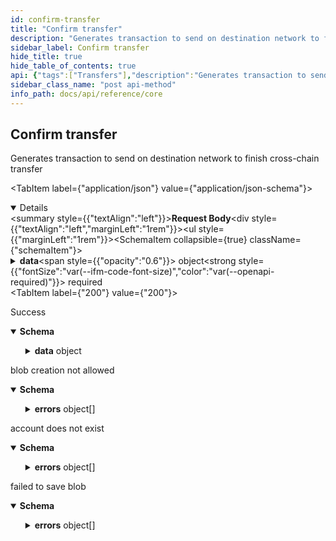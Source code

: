 ```yaml
---
id: confirm-transfer
title: "Confirm transfer"
description: "Generates transaction to send on destination network to finish cross-chain transfer"
sidebar_label: Confirm transfer
hide_title: true
hide_table_of_contents: true
api: {"tags":["Transfers"],"description":"Generates transaction to send on destination network to finish cross-chain transfer","operationId":"confirmTransfer","responses":{"200":{"description":"Success","content":{"application/json":{"schema":{"type":"object","properties":{"data":{"allOf":[{"type":"object","required":["id","type"],"properties":{"id":{"type":"string"},"type":{"type":"string","enum":["transaction"]}}},{"type":"object","required":["attributes"],"properties":{"attributes":{"type":"object","required":["encoded_tx"],"properties":{"encoded_tx":{"type":"string"}}}}}]}}}}}},"401":{"description":"blob creation not allowed","content":{"application/vnd.api+json":{"schema":{"description":"Standard JSON:API error","type":"object","required":["errors"],"properties":{"errors":{"type":"array","description":"Non empty array of errors occurred during request processing","items":{"type":"object","required":["title","status"],"properties":{"title":{"type":"string","description":"Title is a short, human-readable summary of the problem","example":"Bad Request"},"detail":{"type":"string","description":"Detail is a human-readable explanation specific to this occurrence of the problem","example":"Request body was expected"},"status":{"type":"integer","description":"Status is the HTTP status code applicable to this problem","example":400,"enum":[400,401,403,404,409,500]}}}}}}}}},"404":{"description":"account does not exist","content":{"application/vnd.api+json":{"schema":{"description":"Standard JSON:API error","type":"object","required":["errors"],"properties":{"errors":{"type":"array","description":"Non empty array of errors occurred during request processing","items":{"type":"object","required":["title","status"],"properties":{"title":{"type":"string","description":"Title is a short, human-readable summary of the problem","example":"Bad Request"},"detail":{"type":"string","description":"Detail is a human-readable explanation specific to this occurrence of the problem","example":"Request body was expected"},"status":{"type":"integer","description":"Status is the HTTP status code applicable to this problem","example":400,"enum":[400,401,403,404,409,500]}}}}}}}}},"500":{"description":"failed to save blob","content":{"application/vnd.api+json":{"schema":{"description":"Standard JSON:API error","type":"object","required":["errors"],"properties":{"errors":{"type":"array","description":"Non empty array of errors occurred during request processing","items":{"type":"object","required":["title","status"],"properties":{"title":{"type":"string","description":"Title is a short, human-readable summary of the problem","example":"Bad Request"},"detail":{"type":"string","description":"Detail is a human-readable explanation specific to this occurrence of the problem","example":"Request body was expected"},"status":{"type":"integer","description":"Status is the HTTP status code applicable to this problem","example":400,"enum":[400,401,403,404,409,500]}}}}}}}}}},"requestBody":{"content":{"application/json":{"schema":{"type":"object","required":["data"],"properties":{"data":{"type":"object","required":["token_id","network_from","network_to","tx_hash","nft_id","address_from","address_to"],"properties":{"address_to":{"type":"string"},"address_from":{"type":"string"},"token_id":{"type":"string"},"network_from":{"type":"string"},"network_to":{"type":"string"},"nft_id":{"type":"string"},"tx_hash":{"type":"string"}}}}}}}},"method":"post","path":"/v1/transfers/confirm","servers":[{"url":"https://api.rarify.tokend.io","description":"Rarimo Core API [beta]"}],"jsonRequestBodyExample":{"data":{"address_to":"string","address_from":"string","token_id":"string","network_from":"string","network_to":"string","nft_id":"string","tx_hash":"string"}},"info":{"version":"1.0.0","title":"core","description":""},"postman":{"name":"Confirm transfer","description":{"content":"Generates transaction to send on destination network to finish cross-chain transfer","type":"text/plain"},"url":{"path":["v1","transfers","confirm"],"host":["{{baseUrl}}"],"query":[],"variable":[]},"header":[{"key":"Content-Type","value":"application/json"},{"key":"Accept","value":"application/json"}],"method":"POST","body":{"mode":"raw","raw":"\"\"","options":{"raw":{"language":"json"}}}}}
sidebar_class_name: "post api-method"
info_path: docs/api/reference/core
---
```



## Confirm transfer



Generates transaction to send on destination network to finish cross-chain transfer

<MimeTabs><TabItem label={"application/json"} value={"application/json-schema"}><details style={{}} data-collapsed={false} open={true}><summary style={{"textAlign":"left"}}><strong>Request Body</strong></summary><div style={{"textAlign":"left","marginLeft":"1rem"}}></div><ul style={{"marginLeft":"1rem"}}><SchemaItem collapsible={true} className={"schemaItem"}><details style={{}}><summary style={{}}><strong>data</strong><span style={{"opacity":"0.6"}}> object</span><strong style={{"fontSize":"var(--ifm-code-font-size)","color":"var(--openapi-required)"}}> required</strong></summary><div style={{"marginLeft":"1rem"}}><SchemaItem collapsible={false} name={"address_to"} required={true} schemaDescription={undefined} schemaName={"string"} qualifierMessage={undefined} defaultValue={undefined}></SchemaItem><SchemaItem collapsible={false} name={"address_from"} required={true} schemaDescription={undefined} schemaName={"string"} qualifierMessage={undefined} defaultValue={undefined}></SchemaItem><SchemaItem collapsible={false} name={"token_id"} required={true} schemaDescription={undefined} schemaName={"string"} qualifierMessage={undefined} defaultValue={undefined}></SchemaItem><SchemaItem collapsible={false} name={"network_from"} required={true} schemaDescription={undefined} schemaName={"string"} qualifierMessage={undefined} defaultValue={undefined}></SchemaItem><SchemaItem collapsible={false} name={"network_to"} required={true} schemaDescription={undefined} schemaName={"string"} qualifierMessage={undefined} defaultValue={undefined}></SchemaItem><SchemaItem collapsible={false} name={"nft_id"} required={true} schemaDescription={undefined} schemaName={"string"} qualifierMessage={undefined} defaultValue={undefined}></SchemaItem><SchemaItem collapsible={false} name={"tx_hash"} required={true} schemaDescription={undefined} schemaName={"string"} qualifierMessage={undefined} defaultValue={undefined}></SchemaItem></div></details></SchemaItem></ul></details></TabItem></MimeTabs><div><ApiTabs><TabItem label={"200"} value={"200"}><div>

Success

</div><div><MimeTabs schemaType={"response"}><TabItem label={"application/json"} value={"application/json"}><SchemaTabs><TabItem label={"Schema"} value={"Schema"}><details style={{}} data-collapsed={false} open={true}><summary style={{"textAlign":"left"}}><strong>Schema</strong></summary><div style={{"textAlign":"left","marginLeft":"1rem"}}></div><ul style={{"marginLeft":"1rem"}}><SchemaItem collapsible={true} className={"schemaItem"}><details style={{}}><summary style={{}}><strong>data</strong><span style={{"opacity":"0.6"}}> object</span></summary><div style={{"marginLeft":"1rem"}}><SchemaItem collapsible={false} name={"id"} required={false} schemaDescription={undefined} schemaName={"string"} qualifierMessage={undefined} defaultValue={undefined}></SchemaItem><SchemaItem collapsible={false} name={"type"} required={false} schemaDescription={undefined} schemaName={"string"} qualifierMessage={"**Possible values:** [`transaction`]"} defaultValue={undefined}></SchemaItem><SchemaItem collapsible={true} className={"schemaItem"}><details style={{}}><summary style={{}}><strong>attributes</strong><span style={{"opacity":"0.6"}}> object</span></summary><div style={{"marginLeft":"1rem"}}><SchemaItem collapsible={false} name={"encoded_tx"} required={false} schemaDescription={undefined} schemaName={"string"} qualifierMessage={undefined} defaultValue={undefined}></SchemaItem></div></details></SchemaItem></div></details></SchemaItem></ul></details></TabItem><TabItem label={"Example (from schema)"} value={"Example (from schema)"}><ResponseSamples responseExample={"{\n  \"data\": {\n    \"id\": \"string\",\n    \"type\": \"transaction\",\n    \"attributes\": {\n      \"encoded_tx\": \"string\"\n    }\n  }\n}"} language={"json"}></ResponseSamples></TabItem></SchemaTabs></TabItem></MimeTabs></div></TabItem><TabItem label={"401"} value={"401"}><div>

blob creation not allowed

</div><div><MimeTabs schemaType={"response"}><TabItem label={"application/vnd.api+json"} value={"application/vnd.api+json"}><SchemaTabs><TabItem label={"Schema"} value={"Schema"}><details style={{}} data-collapsed={false} open={true}><summary style={{"textAlign":"left"}}><strong>Schema</strong></summary><div style={{"textAlign":"left","marginLeft":"1rem"}}></div><ul style={{"marginLeft":"1rem"}}><SchemaItem collapsible={true} className={"schemaItem"}><details style={{}}><summary style={{}}><strong>errors</strong><span style={{"opacity":"0.6"}}> object[]</span></summary><div style={{"marginLeft":"1rem"}}><div style={{"marginTop":".5rem","marginBottom":".5rem"}}>

Non empty array of errors occurred during request processing

</div><SchemaItem collapsible={false} name={"title"} required={false} schemaDescription={"Title is a short, human-readable summary of the problem"} schemaName={"string"} qualifierMessage={undefined} defaultValue={undefined}></SchemaItem><SchemaItem collapsible={false} name={"detail"} required={false} schemaDescription={"Detail is a human-readable explanation specific to this occurrence of the problem"} schemaName={"string"} qualifierMessage={undefined} defaultValue={undefined}></SchemaItem><SchemaItem collapsible={false} name={"status"} required={false} schemaDescription={"Status is the HTTP status code applicable to this problem"} schemaName={"integer"} qualifierMessage={"**Possible values:** [`400`, `401`, `403`, `404`, `409`, `500`]"} defaultValue={undefined}></SchemaItem></div></details></SchemaItem></ul></details></TabItem><TabItem label={"Example (from schema)"} value={"Example (from schema)"}><ResponseSamples responseExample={"{\n  \"errors\": [\n    {\n      \"title\": \"Bad Request\",\n      \"detail\": \"Request body was expected\",\n      \"status\": 400\n    }\n  ]\n}"} language={"json"}></ResponseSamples></TabItem></SchemaTabs></TabItem></MimeTabs></div></TabItem><TabItem label={"404"} value={"404"}><div>

account does not exist

</div><div><MimeTabs schemaType={"response"}><TabItem label={"application/vnd.api+json"} value={"application/vnd.api+json"}><SchemaTabs><TabItem label={"Schema"} value={"Schema"}><details style={{}} data-collapsed={false} open={true}><summary style={{"textAlign":"left"}}><strong>Schema</strong></summary><div style={{"textAlign":"left","marginLeft":"1rem"}}></div><ul style={{"marginLeft":"1rem"}}><SchemaItem collapsible={true} className={"schemaItem"}><details style={{}}><summary style={{}}><strong>errors</strong><span style={{"opacity":"0.6"}}> object[]</span></summary><div style={{"marginLeft":"1rem"}}><div style={{"marginTop":".5rem","marginBottom":".5rem"}}>

Non empty array of errors occurred during request processing

</div><SchemaItem collapsible={false} name={"title"} required={false} schemaDescription={"Title is a short, human-readable summary of the problem"} schemaName={"string"} qualifierMessage={undefined} defaultValue={undefined}></SchemaItem><SchemaItem collapsible={false} name={"detail"} required={false} schemaDescription={"Detail is a human-readable explanation specific to this occurrence of the problem"} schemaName={"string"} qualifierMessage={undefined} defaultValue={undefined}></SchemaItem><SchemaItem collapsible={false} name={"status"} required={false} schemaDescription={"Status is the HTTP status code applicable to this problem"} schemaName={"integer"} qualifierMessage={"**Possible values:** [`400`, `401`, `403`, `404`, `409`, `500`]"} defaultValue={undefined}></SchemaItem></div></details></SchemaItem></ul></details></TabItem><TabItem label={"Example (from schema)"} value={"Example (from schema)"}><ResponseSamples responseExample={"{\n  \"errors\": [\n    {\n      \"title\": \"Bad Request\",\n      \"detail\": \"Request body was expected\",\n      \"status\": 400\n    }\n  ]\n}"} language={"json"}></ResponseSamples></TabItem></SchemaTabs></TabItem></MimeTabs></div></TabItem><TabItem label={"500"} value={"500"}><div>

failed to save blob

</div><div><MimeTabs schemaType={"response"}><TabItem label={"application/vnd.api+json"} value={"application/vnd.api+json"}><SchemaTabs><TabItem label={"Schema"} value={"Schema"}><details style={{}} data-collapsed={false} open={true}><summary style={{"textAlign":"left"}}><strong>Schema</strong></summary><div style={{"textAlign":"left","marginLeft":"1rem"}}></div><ul style={{"marginLeft":"1rem"}}><SchemaItem collapsible={true} className={"schemaItem"}><details style={{}}><summary style={{}}><strong>errors</strong><span style={{"opacity":"0.6"}}> object[]</span></summary><div style={{"marginLeft":"1rem"}}><div style={{"marginTop":".5rem","marginBottom":".5rem"}}>

Non empty array of errors occurred during request processing

</div><SchemaItem collapsible={false} name={"title"} required={false} schemaDescription={"Title is a short, human-readable summary of the problem"} schemaName={"string"} qualifierMessage={undefined} defaultValue={undefined}></SchemaItem><SchemaItem collapsible={false} name={"detail"} required={false} schemaDescription={"Detail is a human-readable explanation specific to this occurrence of the problem"} schemaName={"string"} qualifierMessage={undefined} defaultValue={undefined}></SchemaItem><SchemaItem collapsible={false} name={"status"} required={false} schemaDescription={"Status is the HTTP status code applicable to this problem"} schemaName={"integer"} qualifierMessage={"**Possible values:** [`400`, `401`, `403`, `404`, `409`, `500`]"} defaultValue={undefined}></SchemaItem></div></details></SchemaItem></ul></details></TabItem><TabItem label={"Example (from schema)"} value={"Example (from schema)"}><ResponseSamples responseExample={"{\n  \"errors\": [\n    {\n      \"title\": \"Bad Request\",\n      \"detail\": \"Request body was expected\",\n      \"status\": 400\n    }\n  ]\n}"} language={"json"}></ResponseSamples></TabItem></SchemaTabs></TabItem></MimeTabs></div></TabItem></ApiTabs></div>
      